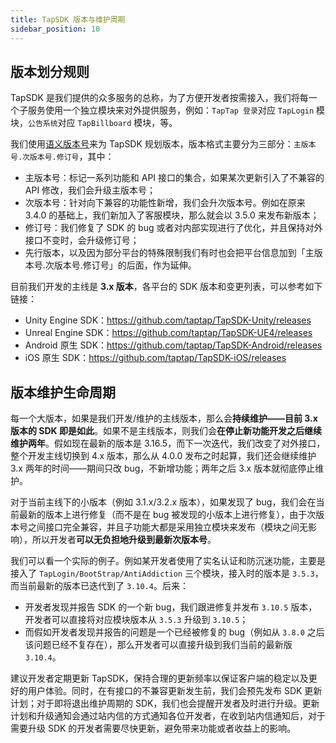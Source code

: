 ```yaml
---
title: TapSDK 版本与维护周期
sidebar_position: 10
---
```



## 版本划分规则

TapSDK 是我们提供的众多服务的总称，为了方便开发者按需接入，我们将每一个子服务使用一个独立模块来对外提供服务，例如：`TapTap 登录`对应 `TapLogin` 模块，`公告系统`对应 `TapBillboard` 模块，等。

我们使用[语义版本号](https://semver.org/lang/zh-CN/)来为 TapSDK 规划版本，版本格式主要分为三部分：`主版本号.次版本号.修订号`，其中：

- 主版本号：标记一系列功能和 API 接口的集合，如果某次更新引入了不兼容的 API 修改，我们会升级主版本号；
- 次版本号：针对向下兼容的功能性新增，我们会升次版本号。例如在原来 3.4.0 的基础上，我们新加入了客服模块，那么就会以 3.5.0 来发布新版本；
- 修订号：我们修复了 SDK 的 bug 或者对内部实现进行了优化，并且保持对外接口不变时，会升级修订号；
- 先行版本，以及因为部分平台的特殊限制我们有时也会把平台信息加到「主版本号.次版本号.修订号」的后面，作为延伸。

目前我们开发的主线是 **3.x 版本**，各平台的 SDK 版本和变更列表，可以参考如下链接：

- Unity Engine SDK：https://github.com/taptap/TapSDK-Unity/releases
- Unreal Engine SDK：https://github.com/taptap/TapSDK-UE4/releases
- Android 原生 SDK：https://github.com/taptap/TapSDK-Android/releases
- iOS 原生 SDK：https://github.com/taptap/TapSDK-iOS/releases

## 版本维护生命周期

每一个大版本，如果是我们开发/维护的主线版本，那么会**持续维护——目前 3.x 版本的 SDK 即是如此**。如果不是主线版本，则我们会**在停止新功能开发之后继续维护两年**。假如现在最新的版本是 3.16.5，而下一次迭代，我们改变了对外接口，整个开发主线切换到 4.x 版本，那么从 4.0.0 发布之时起算，我们还会继续维护 3.x 两年的时间——期间只改 bug，不新增功能；两年之后 3.x 版本就彻底停止维护。

对于当前主线下的小版本（例如 3.1.x/3.2.x 版本），如果发现了 bug，我们会在当前最新的版本上进行修复（而不是在 bug 被发现的小版本上进行修复），由于次版本号之间接口完全兼容，并且子功能大都是采用独立模块来发布（模块之间无影响），所以开发者**可以无负担地升级到最新次版本号**。

我们可以看一个实际的例子。例如某开发者使用了实名认证和防沉迷功能，主要是接入了 `TapLogin/BootStrap/AntiAddiction` 三个模块，接入时的版本是 `3.5.3`，而当前最新的版本已迭代到了 `3.10.4`。后来：

- 开发者发现并报告 SDK 的一个新 bug，我们跟进修复并发布 `3.10.5` 版本，开发者可以直接将对应模块版本从 `3.5.3` 升级到 `3.10.5`；
- 而假如开发者发现并报告的问题是一个已经被修复的 bug（例如从 `3.8.0` 之后该问题已经不复存在），那么开发者可以直接升级到我们当前的最新版 `3.10.4`。

建议开发者定期更新 TapSDK，保持合理的更新频率以保证客户端的稳定以及更好的用户体验。同时，在有接口的不兼容更新发生前，我们会预先发布 SDK 更新计划；对于即将退出维护周期的 SDK，我们也会提醒开发者及时进行升级。更新计划和升级通知会通过站内信的方式通知各位开发者，在收到站内信通知后，对于需要升级 SDK 的开发者需要尽快更新，避免带来功能或者收益上的影响。

